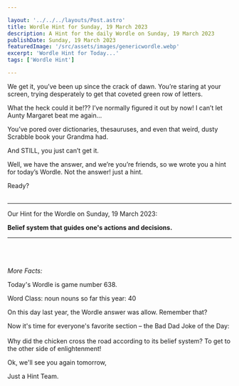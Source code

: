 ```yaml
---

layout: '../../../layouts/Post.astro'
title: Wordle Hint for Sunday, 19 March 2023
description: A Hint for the daily Wordle on Sunday, 19 March 2023
publishDate: Sunday, 19 March 2023
featuredImage: '/src/assets/images/genericwordle.webp'
excerpt: 'Wordle Hint for Today...'
tags: ['Wordle Hint']

---
```


We get it, you’ve been up since the crack of dawn. You’re staring at your screen, trying desperately to get that coveted green row of letters. 

What the heck could it be!??
I’ve normally figured it out by now!
I can’t let Aunty Margaret beat me again… 

You’ve pored over dictionaries, thesauruses, and even that weird, dusty Scrabble book your Grandma had.

And STILL, you just can’t get it. 

Well, we have the answer, and we’re you’re friends, so we wrote you a hint for today’s Wordle.
Not the answer! just a hint. 

Ready?<br /><br />

----

Our Hint for the Wordle on Sunday, 19 March 2023:

**Belief system that guides one's actions and decisions.** 

----

<br /><br /><br />*More Facts:*

Today's Wordle is game number 638.

Word Class: noun nouns so far this year: 40 

On this day last year, the Wordle answer was allow. Remember that? 

Now it's time for everyone's favorite section – the Bad Dad Joke of the Day:<br /><br />Why did the chicken cross the road according to its belief system? To get to the other side of enlightenment! 

Ok, we'll see you again tomorrow, 

Just a Hint Team.